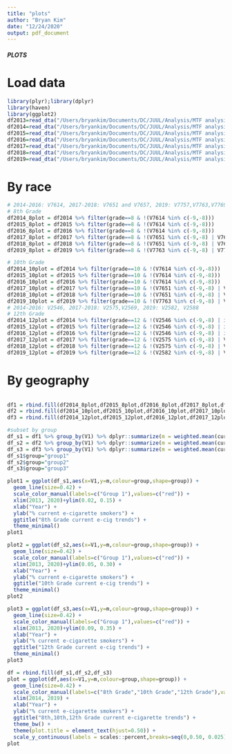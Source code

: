 ```yaml
---
title: "plots"
author: "Bryan Kim"
date: "12/24/2020"
output: pdf_document
---
```


###########################
#####      PLOTS      #####
###########################

# Load data
```r
library(plyr);library(dplyr)
library(haven)
library(ggplot2)
df2013=read_dta("/Users/bryankim/Documents/DC/JUUL/Analysis/MTF analysis/Factor Analysis/Data/df2013.dta")
df2014=read_dta("/Users/bryankim/Documents/DC/JUUL/Analysis/MTF analysis/Factor Analysis/Data/df2014.dta")
df2015=read_dta("/Users/bryankim/Documents/DC/JUUL/Analysis/MTF analysis/Factor Analysis/Data/df2015.dta")
df2016=read_dta("/Users/bryankim/Documents/DC/JUUL/Analysis/MTF analysis/Factor Analysis/Data/df2016.dta")
df2017=read_dta("/Users/bryankim/Documents/DC/JUUL/Analysis/MTF analysis/Factor Analysis/Data/df2017.dta")
df2018=read_dta("/Users/bryankim/Documents/DC/JUUL/Analysis/MTF analysis/Factor Analysis/Data/df2018.dta")
df2019=read_dta("/Users/bryankim/Documents/DC/JUUL/Analysis/MTF analysis/Factor Analysis/Data/df2019.dta")

```
# By race
```r
# 2014-2016: V7614, 2017-2018: V7651 and V7657, 2019: V7757,V7763,V7769
# 8th Grade
df2014_8plot = df2014 %>% filter(grade==8 & !(V7614 %in% c(-9,-8))) 
df2015_8plot = df2015 %>% filter(grade==8 & !(V7614 %in% c(-9,-8)))
df2016_8plot = df2016 %>% filter(grade==8 & !(V7614 %in% c(-9,-8)))
df2017_8plot = df2017 %>% filter(grade==8 & !(V7651 %in% c(-9,-8) | V7657 %in% c(-9,-8)))
df2018_8plot = df2018 %>% filter(grade==8 & !(V7651 %in% c(-9,-8) | V7657 %in% c(-9,-8)))
df2019_8plot = df2019 %>% filter(grade==8 & !(V7763 %in% c(-9,-8) | V7769 %in% c(-9,-8)))

# 10th Grade
df2014_10plot = df2014 %>% filter(grade==10 & !(V7614 %in% c(-9,-8)))
df2015_10plot = df2015 %>% filter(grade==10 & !(V7614 %in% c(-9,-8)))
df2016_10plot = df2016 %>% filter(grade==10 & !(V7614 %in% c(-9,-8)))
df2017_10plot = df2017 %>% filter(grade==10 & !(V7651 %in% c(-9,-8) | V7657 %in% c(-9,-8)))
df2018_10plot = df2018 %>% filter(grade==10 & !(V7651 %in% c(-9,-8) | V7657 %in% c(-9,-8)))
df2019_10plot = df2019 %>% filter(grade==10 & !(V7763 %in% c(-9,-8) | V7769 %in% c(-9,-8)))
# 2014-2016: V2546, 2017-2018: V2575,V2569, 2019: V2582, V2588
# 12th Grade
df2014_12plot = df2014 %>% filter(grade==12 & !(V2546 %in% c(-9,-8) | is.na(V2546)))
df2015_12plot = df2015 %>% filter(grade==12 & !(V2546 %in% c(-9,-8) | is.na(V2546)))
df2016_12plot = df2016 %>% filter(grade==12 & !(V2546 %in% c(-9,-8) | is.na(V2546)))
df2017_12plot = df2017 %>% filter(grade==12 & !(V2575 %in% c(-9,-8) | V2569 %in% c(-9,-8) | is.na(V2569) | is.na(V2575)))
df2018_12plot = df2018 %>% filter(grade==12 & !(V2575 %in% c(-9,-8) | V2569 %in% c(-9,-8) | is.na(V2569) | is.na(V2575)))
df2019_12plot = df2019 %>% filter(grade==12 & !(V2582 %in% c(-9,-8) | V2588 %in% c(-9,-8) | is.na(V2582) | is.na(V2588)))
```

# By geography
```r

```



```r
df1 = rbind.fill(df2014_8plot,df2015_8plot,df2016_8plot,df2017_8plot,df2018_8plot,df2019_8plot)
df2 = rbind.fill(df2014_10plot,df2015_10plot,df2016_10plot,df2017_10plot,df2018_10plot,df2019_10plot)
df3 = rbind.fill(df2014_12plot,df2015_12plot,df2016_12plot,df2017_12plot,df2018_12plot,df2019_12plot)

#subset by group
df_s1 = df1 %>% group_by(V1) %>% dplyr::summarize(m = weighted.mean(curr,V5))
df_s2 = df2 %>% group_by(V1) %>% dplyr::summarize(m = weighted.mean(curr,V5))
df_s3 = df3 %>% group_by(V1) %>% dplyr::summarize(m = weighted.mean(curr,V5))
df_s1$group="group1"
df_s2$group="group2"
df_s3$group="group3"

plot1 = ggplot(df_s1,aes(x=V1,y=m,colour=group,shape=group)) +
  geom_line(size=0.42) +
  scale_color_manual(labels=c("Group 1"),values=c("red")) +
  xlim(2013, 2020)+ylim(0.02, 0.15) +
  xlab("Year") +
  ylab("% current e-cigarette smokers") +
  ggtitle("8th Grade current e-cig trends") +
  theme_minimal()
plot1

plot2 = ggplot(df_s2,aes(x=V1,y=m,colour=group,shape=group)) +
  geom_line(size=0.42) +
  scale_color_manual(labels=c("Group 1"),values=c("red")) +
  xlim(2013, 2020)+ylim(0.05, 0.30) +
  xlab("Year") +
  ylab("% current e-cigarette smokers") +
  ggtitle("10th Grade current e-cig trends") +
  theme_minimal()
plot2

plot3 = ggplot(df_s3,aes(x=V1,y=m,colour=group,shape=group)) +
  geom_line(size=0.42) +
  scale_color_manual(labels=c("Group 1"),values=c("red")) +
  xlim(2013, 2020)+ylim(0.09, 0.35) +
  xlab("Year") +
  ylab("% current e-cigarette smokers") +
  ggtitle("12th Grade current e-cig trends") +
  theme_minimal()
plot3

df = rbind.fill(df_s1,df_s2,df_s3)
plot = ggplot(df,aes(x=V1,y=m,colour=group,shape=group)) +
  geom_line(size=0.42) +
  scale_color_manual(labels=c("8th Grade","10th Grade","12th Grade"),values=c("red","green","blue")) +
  xlim(2014, 2019) +
  xlab("Year") +
  ylab("% current e-cigarette smokers") +
  ggtitle("8th,10th,12th Grade current e-cigarette trends") +
  theme_bw() +
  theme(plot.title = element_text(hjust=0.50)) +
  scale_y_continuous(labels = scales::percent,breaks=seq(0,0.50, 0.025))
plot
```

